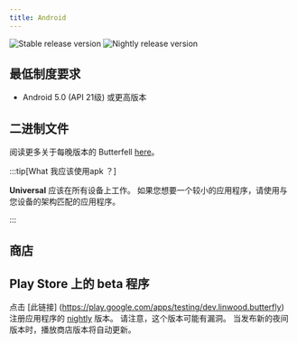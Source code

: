 ```yaml
---
title: Android
---
```


![Stable release version](https://img.shields.io/badge/dynamic/yaml?color=c4840d&label=Stable&query=%24.version&url=https%3A%2F%2Fraw.githubusercontent.com%2FLinwoodDev%2Fbutterfly%2Fstable%2Fapp%2Fpubspec.yaml&style=for-the-badge)
![Nightly release version](https://img.shields.io/badge/dynamic/yaml?color=f7d28c&label=Nightly&query=%24.version&url=https%3A%2F%2Fraw.githubusercontent.com%2FLinwoodDev%2Fbutterfly%2Fnightly%2Fapp%2Fpubspec.yaml&style=for-the-badge)


## 最低制度要求

- Android 5.0 (API 21级) 或更高版本

## 二进制文件

<Tabs>
<TabItem label="Stable">
  <CardGrid>
    <DownloadButton href="https://github.com/LinwoodDev/butterfly/releases/download/stable/linwood-butterfly-android.apk" title="APK (Universal)"/>
    <DownloadButton href="https://github.com/LinwoodDev/butterfly/releases/download/stable/linwood-butterfly-android-arm.apk" title="APK (ARM)"/>
    <DownloadButton href="https://github.com/LinwoodDev/butterfly/releases/download/stable/linwood-butterfly-android-arm64.apk" title="APK (ARM64)"/>
    <DownloadButton href="https://github.com/LinwoodDev/butterfly/releases/download/stable/linwood-butterfly-android-x86_64.apk" title="APK (x86_64)"/>
  </CardGrid>
</TabItem>
<TabItem label="Nightly">
  <CardGrid>
    <DownloadButton href="https://github.com/LinwoodDev/butterfly/releases/download/nightly/linwood-butterfly-android.apk" title="APK (Universal)"/>
    <DownloadButton href="https://github.com/LinwoodDev/butterfly/releases/download/nightly/linwood-butterfly-android-arm.apk" title="APK (ARM)"/>
    <DownloadButton href="https://github.com/LinwoodDev/butterfly/releases/download/nightly/linwood-butterfly-android-arm64.apk" title="APK (ARM64)"/>
    <DownloadButton href="https://github.com/LinwoodDev/butterfly/releases/download/nightly/linwood-butterfly-android-x86_64.apk" title="APK (x86_64)"/>
  </CardGrid>
</TabItem>
</Tabs>

阅读更多关于每晚版本的 Butterfell [here](/community/nightly)。

:::tip[What 我应该使用apk ？]

**Universal** 应该在所有设备上工作。 如果您想要一个较小的应用程序，请使用与您设备的架构匹配的应用程序。

:::

## 商店

<CardGrid>
<LinkCard href="https://play.google.com/store/apps/details?id=dev.linwood.butterfly" title="Play Store" />
<LinkCard href="https://f-droid.org/de/packages/dev.linwood.butterfly" title="F-Droid" />
</CardGrid>

## Play Store 上的 beta 程序

点击 [此链接] (https://play.google.com/apps/testing/dev.linwood.butterfly) 注册应用程序的 [nightly](/community/nightly) 版本。 请注意，这个版本可能有漏洞。 当发布新的夜间版本时，播放商店版本将自动更新。
